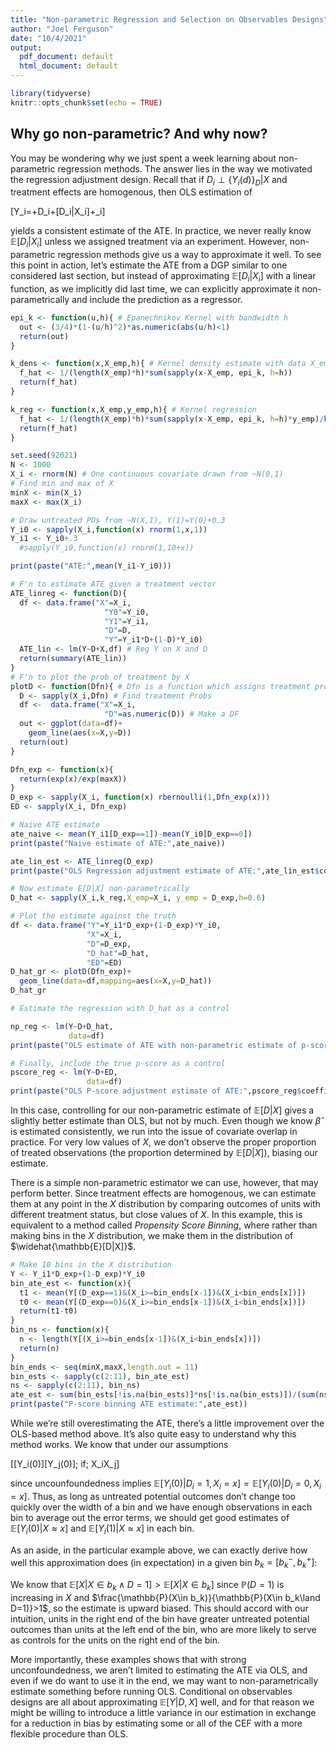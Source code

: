 ```yaml
---
title: "Non-parametric Regression and Selection on Observables Designs"
author: "Joel Ferguson"
date: "10/4/2021"
output:
  pdf_document: default
  html_document: default
---
```


```r
library(tidyverse)
knitr::opts_chunk$set(echo = TRUE)
```

## Why go non-parametric? And why now?

You may be wondering why we just spent a week learning about non-parametric regression methods. The answer lies in the way we motivated the regression adjustment design. Recall that if $D_i\perp \{Y_i(d)\}_D|X$ and treatment effects are homogenous, then OLS estimation of 

\[Y_i=\alpha+\beta D_i+\gamma \mathbb{E}[D_i|X_i]+\varepsilon_i\]

yields a consistent estimate of the ATE. In practice, we never really know $\mathbb{E}[D_i|X_i]$ unless we assigned treatment via an experiment. However, non-parametric regression methods give us a way to approximate it well. To see this point in action, let's estimate the ATE from a DGP similar to one considered last section, but instead of approximating $\mathbb{E}[D_i|X_i]$ with a linear function, as we implicitly did last time, we can explicitly approximate it non-parametrically and include the prediction as a regressor.

```r
epi_k <- function(u,h){ # Epanechnikov Kernel with bandwidth h
  out <- (3/4)*(1-(u/h)^2)*as.numeric(abs(u/h)<1)
  return(out)
}

k_dens <- function(x,X_emp,h){ # Kernel density estimate with data X_emp
  f_hat <- 1/(length(X_emp)*h)*sum(sapply(x-X_emp, epi_k, h=h))
  return(f_hat)
}

k_reg <- function(x,X_emp,y_emp,h){ # Kernel regression
  f_hat <- 1/(length(X_emp)*h)*sum(sapply(x-X_emp, epi_k, h=h)*y_emp)/k_dens(x,X_emp,h)
  return(f_hat)
}

set.seed(92021)
N <- 1000
X_i <- rnorm(N) # One continuous covariate drawn from ~N(0,1)
# Find min and max of X
minX <- min(X_i)
maxX <- max(X_i)

# Draw untreated POs from ~N(X,1), Y(1)=Y(0)+0.3
Y_i0 <- sapply(X_i,function(x) rnorm(1,x,1))
Y_i1 <- Y_i0+.3
  #sapply(Y_i0,function(x) rnorm(1,10+x))

print(paste("ATE:",mean(Y_i1-Y_i0)))

# F'n to estimate ATE given a treatment vector
ATE_linreg <- function(D){
  df <- data.frame("X"=X_i,
                     "Y0"=Y_i0,
                     "Y1"=Y_i1,
                     "D"=D,
                     "Y"=Y_i1*D+(1-D)*Y_i0)
  ATE_lin <- lm(Y~D+X,df) # Reg Y on X and D
  return(summary(ATE_lin))
}
# F'n to plot the prob of treatment by X
plotD <- function(Dfn){ # Dfn is a function which assigns treatment prob to X
  D <- sapply(X_i,Dfn) # Find treatment Probs
  df <-  data.frame("X"=X_i,
                     "D"=as.numeric(D)) # Make a DF
  out <- ggplot(data=df)+
    geom_line(aes(x=X,y=D))
  return(out)
}

Dfn_exp <- function(x){
  return(exp(x)/exp(maxX))
}
D_exp <- sapply(X_i, function(x) rbernoulli(1,Dfn_exp(x)))
ED <- sapply(X_i, Dfn_exp)

# Naive ATE estimate
ate_naive <- mean(Y_i1[D_exp==1])-mean(Y_i0[D_exp==0])
print(paste("Naive estimate of ATE:",ate_naive))

ate_lin_est <- ATE_linreg(D_exp)
print(paste("OLS Regression adjustment estimate of ATE:",ate_lin_est$coefficients[2]))

# Now estimate E[D|X] non-parametrically
D_hat <- sapply(X_i,k_reg,X_emp=X_i, y_emp = D_exp,h=0.6) 

# Plot the estimate against the truth
df <- data.frame("Y"=Y_i1*D_exp+(1-D_exp)*Y_i0,
                 "X"=X_i,
                 "D"=D_exp,
                 "D_hat"=D_hat,
                 "ED"=ED)
D_hat_gr <- plotD(Dfn_exp)+
  geom_line(data=df,mapping=aes(x=X,y=D_hat))
D_hat_gr

# Estimate the regression with D_hat as a control

np_reg <- lm(Y~D+D_hat,
             data=df)
print(paste("OLS estimate of ATE with non-parametric estimate of p-score:",np_reg$coefficients[2]))

# Finally, include the true p-score as a control
pscore_reg <- lm(Y~D+ED,
                 data=df)
print(paste("OLS P-score adjustment estimate of ATE:",pscore_reg$coefficients[2]))
```

In this case, controlling for our non-parametric estimate of $\mathbb{E}[D|X]$ gives a slightly better estimate than OLS, but not by much. Even though we know $\hat{\beta}$ is estimated consistently, we run into the issue of covariate overlap in practice. For very low values of $X$, we don't observe the proper proportion of treated observations (the proportion determined by $\mathbb{E}[D|X]$), biasing our estimate.

There is a simple non-parametric estimator we can use, however, that may perform better. Since treatment effects are homogenous, we can estimate them at any point in the $X$ distribution by comparing outcomes of units with different treatment status, but close values of $X$. In this example, this is equivalent to a method called *Propensity Score Binning*, where rather than making bins in the $X$ distribution, we make them in the distribution of $\widehat{\mathbb{E}[D|X]}$.

```r
# Make 10 bins in the X distribution
Y <- Y_i1*D_exp+(1-D_exp)*Y_i0
bin_ate_est <- function(x){
  t1 <- mean(Y[(D_exp==1)&(X_i>=bin_ends[x-1])&(X_i<bin_ends[x])])
  t0 <- mean(Y[(D_exp==0)&(X_i>=bin_ends[x-1])&(X_i<bin_ends[x])])
  return(t1-t0)
} 
bin_ns <- function(x){
  n <- length(Y[(X_i>=bin_ends[x-1])&(X_i<bin_ends[x])])
  return(n)
}
bin_ends <- seq(minX,maxX,length.out = 11)
bin_ests <- sapply(c(2:11), bin_ate_est)
ns <- sapply(c(2:11), bin_ns)
ate_est <- sum(bin_ests[!is.na(bin_ests)]*ns[!is.na(bin_ests)])/(sum(ns[!is.na(bin_ests)]))
print(paste("P-score binning ATE estimate:",ate_est))
```
While we're still overestimating the ATE, there's a little improvement over the OLS-based method above. It's also quite easy to understand why this method works. We know that under our assumptions

\[\mathbb{E}[Y_i(0)]\approx\mathbb{E}[Y_j(0)]\; if\; X_i\approx X_j\]

since uncounfoundedness implies $\mathbb{E}[Y_i(0)|D_i=1,X_i=x]=\mathbb{E}[Y_i(0)|D_i=0,X_i=x]$. Thus, as long as untreated potential outcomes don't change too quickly over the width of a bin and we have enough observations in each bin to average out the error terms, we should get good estimates of $\mathbb{E}[Y_i(0)|X\approx x]$ and $\mathbb{E}[Y_i(1)|X\approx x]$ in each bin.

As an aside, in the particular example above, we can exactly derive how well this approximation does (in expectation) in a given bin $b_k=[b_k^-,b_k^+]$:

\begin{align*}
\mathbb{E}[Y|D=1,X\in b_k]-\mathbb{E}[Y|D=0,X\in b_k]&=\frac{\int_{b_k^-}^{b_k^+}(x+0.3)\phi(x)(e^x/e^{max\; X})dx}{\int_{b_k^-}^{b_k^+}\phi(x)(e^x/e^{max\; X})dx}-\frac{\int_{b_k^-}^{b_k^+}x\phi(x)(1-e^x/e^{max\; X})dx}{\int_{b_k^-}^{b_k^+}\phi(x)(1-e^x/e^{max\; X})dx}\\
&=0.3+\frac{\mathbb{P}(X\in b_k)}{\mathbb{P}(X\in b_k\land D=1)\mathbb{P}(X\in b_k\land D=0)}\mathbb{E}[X|X\in b_k \land D=1]-\frac{\mathbb{E}[X|X\in b_k]}{\mathbb{P}(X\in b_k\land D=0)}
\end{align*}

We know that $\mathbb{E}[X|X\in b_k \land D=1]>\mathbb{E}[X|X\in b_k]$ since $\mathbb{P}(D=1)$ is increasing in $X$ and $\frac{\mathbb{P}(X\in b_k)}{\mathbb{P}(X\in b_k\land D=1)}>1$, so the estimate is upward biased. This should accord with our intuition, units in the right end of the bin have greater untreated potential outcomes than units at the left end of the bin, who are more likely to serve as controls for the units on the right end of the bin.

More importantly, these examples shows that with strong unconfoundedness, we aren't limited to estimating the ATE via OLS, and even if we do want to use it in the end, we may want to non-parametrically estimate something before running OLS. Conditional on observables designs are all about approximating $\mathbb{E}[Y|D,X]$ well, and for that reason we might be willing to introduce a little variance in our estimation in exchange for a reduction in bias by estimating some or all of the CEF with a more flexible procedure than OLS. 
